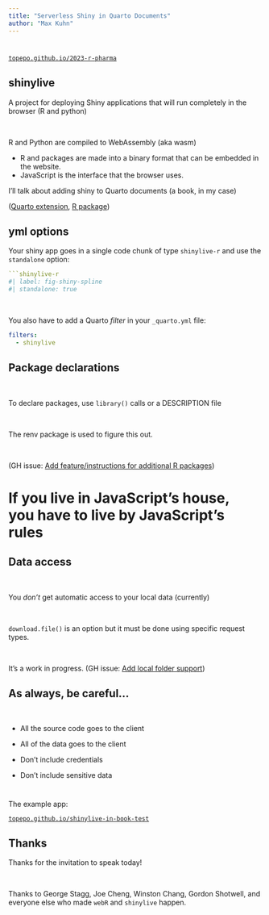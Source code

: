 ```yaml
---
title: "Serverless Shiny in Quarto Documents"
author: "Max Kuhn"
---
```


# 

::: r-fit-text

[`topepo.github.io/2023-r-pharma`](https://topepo.github.io/2023-r-pharma)
:::



## shinylive

A project for deploying Shiny applications that will run completely in the browser (R and python)

<br>

R and Python are compiled to WebAssembly (aka wasm)

 - R and packages are made into a binary format that can be embedded in the website. 
 - JavaScript is the interface that the browser uses.

I'll talk about adding shiny to Quarto documents (a book, in my case)

([Quarto extension](https://github.com/quarto-ext/shinylive), [R package](https://github.com/posit-dev/r-shinylive))

## yml options

Your shiny app goes in a single code chunk of type `shinylive-r` and use the `standalone` option: 

````yml
```shinylive-r
#| label: fig-shiny-spline
#| standalone: true
````

<br> 

You also have to add a Quarto _filter_ in your `_quarto.yml` file: 

```yml
filters:
  - shinylive
```

## Package declarations

<br> 

To declare packages, use `library()` calls or a DESCRIPTION file

<br>

The renv package is used to figure this out. 

<br>

(GH issue: [Add feature/instructions for additional R packages](https://github.com/posit-dev/r-shinylive/issues/9))


# If you live in JavaScript's house, <br> you have to live by JavaScript's rules

## Data access

<br> 

You _don't_ get automatic access to your local data (currently)

<br> 

`download.file()` is an option but it must be done using specific request types. 

<br> 

It's a work in progress.  (GH issue: [Add local folder support](https://github.com/posit-dev/r-shinylive/issues/13))


## As always, be careful... 

<br> 

- All the source code goes to the client

- All of the data goes to the client

- Don't include credentials

- Don't include sensitive data



#

::: r-fit-text

The example app:

[`topepo.github.io/shinylive-in-book-test`](https://topepo.github.io/shinylive-in-book-test)
:::



## Thanks

Thanks for the invitation to speak today!

<br> 

Thanks to George Stagg, Joe Cheng, Winston Chang, Gordon Shotwell, and everyone else who made `webR` and `shinylive` happen. 
